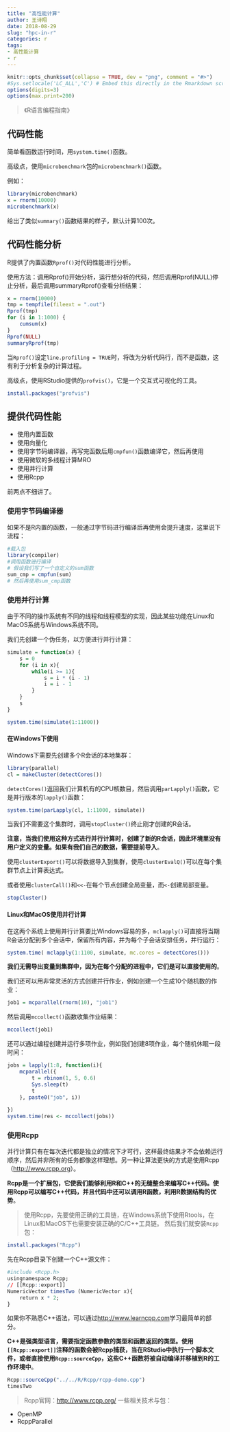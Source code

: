 ```yaml
---
title: "高性能计算"
author: 王诗翔
date: 2018-08-29
slug: "hpc-in-r"
categories: r
tags:
- 高性能计算
- r
---
```



```r
knitr::opts_chunk$set(collapse = TRUE, dev = "png", comment = "#>")
#Sys.setlocale('LC_ALL','C') # Embed this directly in the Rmarkdown script that contains the Chinese character comment
options(digits=3)
options(max.print=200)
```

> 《R语言编程指南》

## 代码性能

简单看函数运行时间，用`system.time()`函数。

高级点，使用`microbenchmark`包的`microbenchmark()`函数。

例如：

```r
library(microbenchmark)
x = rnorm(10000)
microbenchmark(x)
```

给出了类似`summary()`函数结果的样子，默认计算100次。

## 代码性能分析

R提供了内置函数`Rprof()`对代码性能进行分析。

使用方法：调用Rprof()开始分析，运行想分析的代码，然后调用Rprof(NULL)停止分析，最后调用summaryRprof()查看分析结果：

```r
x = rnorm(10000)
tmp = tempfile(fileext = ".out")
Rprof(tmp)
for (i in 1:1000) {
    cumsum(x)
}
Rprof(NULL)
summaryRprof(tmp)
```


当`Rprof()`设定`line.profiling = TRUE`时，将改为分析代码行，而不是函数，这有利于分析复杂的计算过程。

高级点，使用RStudio提供的`profvis()`，它是一个交互式可视化的工具。

```r
install.packages("profvis")
```

## 提供代码性能

* 使用内置函数
* 使用向量化
* 使用字节码编译器，再写完函数后用`cmpfun()`函数编译它，然后再使用
* 使用微软的多线程计算MRO
* 使用并行计算
* 使用Rcpp


前两点不细讲了。

### 使用字节码编译器

如果不是R内置的函数，一般通过字节码进行编译后再使用会提升速度，这里说下流程：

```r
#载入包
library(compiler)
#调用函数进行编译
# 假设我们写了一个自定义的sum函数
sum_cmp = cmpfun(sum)
# 然后再使用sum_cmp函数
```

### 使用并行计算

由于不同的操作系统有不同的线程和线程模型的实现，因此某些功能在Linux和MacOS系统与Windows系统不同。

我们先创建一个伪任务，以方便进行并行计算：

```r
simulate = function(x) {
    s = 0
    for (i in x){
        while(i >= 1){
            s = i * (i - 1)
            i = i - 1
        }
    }
    s
}
```

```r
system.time(simulate(1:11000))
```


#### 在Windows下使用

Windows下需要先创建多个R会话的本地集群：

```r
library(parallel)
cl = makeCluster(detectCores())
```

`detectCores()`返回我们计算机有的CPU核数目，然后调用`parLapply()`函数，它是并行版本的`lapply()`函数：

```r
system.time(parLapply(cl, 1:11000, simulate))
```

当我们不需要这个集群时，调用`stopCluster()`终止刚才创建的R会话。

**注意，当我们使用这种方式进行并行计算时，创建了新的R会话，因此环境里没有用户定义的变量。如果有我们自己的数据，需要提前导入**。

使用`clusterExport()`可以将数据导入到集群，使用`clusterEvalQ()`可以在每个集群节点上计算表达式。

或者使用`clusterCall()`和`<<-`在每个节点创建全局变量，而`<-`创建局部变量。

```r
stopCluster()
```


#### Linux和MacOS使用并行计算

在这两个系统上使用并行计算要比Windows容易的多，`mclapply()`可直接将当期R会话分配到多个会话中，保留所有内容，并为每个子会话安排任务，并行运行：

```r
system.time( mclapply(1:1100, simulate, mc.cores = detectCores()))
```

**我们无需导出变量到集群中，因为在每个分配的进程中，它们是可以直接使用的**。

我们还可以用非常灵活的方式创建并行作业，例如创建一个生成10个随机数的作业：

```r
job1 = mcparallel(rnorm(10), "job1")
```

然后调用`mccollect()`函数收集作业结果：

```r
mccollect(job1)
```


还可以通过编程创建并运行多项作业，例如我们创建8项作业，每个随机休眠一段时间：

```r
jobs = lapply(1:8, function(i){
    mcparallel({
        t = rbinom(1, 5, 0.6)
        Sys.sleep(t)
        t
    }, paste0("job", i))
    
})
system.time(res <- mccollect(jobs))
```

### 使用Rcpp

并行计算只有在每次迭代都是独立的情况下才可行，这样最终结果才不会依赖运行顺序，然后并非所有的任务都像这样理想。另一种让算法更快的方式是使用Rcpp（<http://www.rcpp.org>）。

**Rcpp是一个扩展包，它使我们能够利用R和C++的无缝整合来编写C++代码。使用Rcpp可以编写C++代码，并且代码中还可以调用R函数，利用R数据结构的优势**。

> 使用Rcpp，先要使用正确的工具链，在Windows系统下使用Rtools，在Linux和MacOS下也需要安装正确的C/C++工具链。
然后我们就安装`Rcpp`包：

```r
install.packages("Rcpp")
```

先在Rcpp目录下创建一个C++源文件：

```r
#include <Rcpp.h>
usingnamespace Rcpp;
// [[Rcpp::export]]
NumericVector timesTwo (NumericVector x){
    return x * 2;
}
```


如果你不熟悉C++语法，可以通过<http://www.learncpp.com>学习最简单的部分。

**C++是强类型语言，需要指定函数参数的类型和函数返回的类型。使用`[[Rcpp::export]]`注释的函数会被Rcpp捕获，当在RStudio中执行一个脚本文件，或者直接使用`Rcpp::sourceCpp`，这些C++函数将被自动编译并移植到R的工作环境中**。

```r
Rcpp::sourceCpp("../../R/Rcpp/rcpp-demo.cpp")
timesTwo
```

> Rcpp官网：<http://www.rcpp.org/>
一些相关技术与包：

* OpenMP
* RcppParallel

